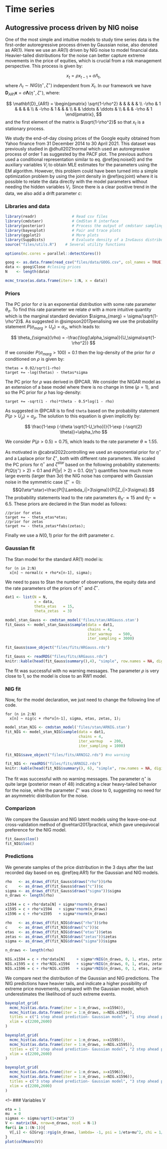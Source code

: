 # Time series

## Autogressive process driven by NIG noise

One of the most simple and intuitive models to study time series data is the first-order autoregressive process driven by Gaussian noise, also denoted as AR(1). Here we use an AR(1) driven by NIG noise to model financial data. Heavier-tailed distributions for the noise can better capture extreme movements in the price of equities, which is crucial from a risk management perspective. This process is given by:


$$
x_t = \rho x_{t-1} + \sigma\Lambda_t,
$$
where $\Lambda_t \sim NIG(\eta^\star,\zeta^\star)$ independent from $X_t$. In our framework we have $\mathbf{D}_{AR1}\mathbf{x}=\sigma\mathbf{\Lambda}(\eta^\star,\zeta^\star)$, where:

$$
\mathbf{D}_{AR1} = \begin{pmatrix}
\sqrt{1-\rho^2} &   &  & & & \\
-\rho & 1 &  &  & & \\
  & -\rho & 1 &  & & \\
 &  & \ddots & \ddots   & \\
 &  &  &  -\rho & 1
\end{pmatrix}, 
$$
and the first element of the matrix is $\sqrt{1-\rho^2}$ so that $x_t$ is a stationary process.

We study the end-of-day closing prices of the Google equity obtained from Yahoo finance from 31 December 2014 to 30 April 2021. This dataset was previously studied in @dhull2021normal which used an autoregressive process of order 1 as suggested by the PACF plot. The previous authors used a conditional representation similar to eq. \@ref(eq:noise0) and the auxiliary variables $V_i$ to obtain MLE estimates for the parameters using the EM algorithm. However, this problem could have been turned into a simple optimization problem by using the joint density in \@ref(eq:joint) where it is possible to relate the data directly with the model parameters without needing the hidden variables $V_i$. Since there is a clear positive trend in the data, we also add a drift parameter $c$:

\begin{equation}
x_t = c +\rho x_{t-1} + \sigma\Lambda_t,
(\#eq:AR1)
\end{equation}

### Libraries and data

```r
library(readr)                # Read csv files
library(cmdstanr)             # CmdStan R interface
library(posterior)            # Process the output of cmdstanr sampling
library(bayesplot)            # Pair and trace plots
library(ggplot2)              # More plots
library(SuppDists)            # Evaluate density of a InvGauss distribution
source("files/utils.R")    # Several utility functions

options(mc.cores = parallel::detectCores())
```

```r
goog <- as.data.frame(read_csv("files/data/GOOG.csv", col_names = TRUE))
data <- goog$Close #closing prices
N    <- length(data)

mcmc_trace(as.data.frame(iter= 1:N, x = data))
```

### Priors

The PC prior for $\sigma$ is an exponential distribution with some rate parameter $\theta_\sigma$.  To find this rate parameter we relate $\sigma$ with a more intuitive quantity which is the marginal standard deviation $\sigma_{marg} = \sigma/\sqrt{1-\rho^2}$. As suggested in @simpson2017penalising we use the probability statement $P(\sigma_{marg}>U_\sigma)=\alpha_\sigma$, which leads to:

$$
\theta_{\sigma}(\rho) = -\frac{\log(\alpha_\sigma)}{U_\sigma\sqrt{1-\rho^2}}
$$

If we consider $P(\sigma_{marg}>100)=0.1$ then the log-density of the prior for $\sigma$ conditioned on $\rho$ is given by:

```{}
thetas = 0.02/sqrt(1-rho)
target += -log(thetas) - thetas*sigma
```

The PC prior for $\rho$ was derived in @PCAR. We consider the NIGAR model as an extension of a base model where there is no change in time ($\rho=1$), and so the PC prior for $\rho$ has log-density:

```{}
target += -sqrt(1 - rho)*theta - 0.5*log(1 - rho)
```

As suggested in @PCAR is to find `theta` based on the probability statement $P(\rho>U_\rho)=\alpha_\rho$. The solution to this equation is given implicitly by:

$$
\frac{1-\exp (-\theta \sqrt{1-U_\rho})}{1-\exp (-\sqrt{2} \theta)}=\alpha_\rho
$$

We consider $P(\rho>0.5)=0.75$, which leads to the rate parameter $\theta \approx 1.55$.

As motivated in @cabral2022controlling we used an exponential prior for $\eta^\star$ and a Laplace prior for $\zeta^\star$, both with different rate parameters. We scaled the PC priors for $\eta^\star$ and $\zeta^{star}$ based on the following probability statements: $P(Q(\eta^\star)>2)=0.1$ and $P(|\gamma|>2)=0.1$. $Q(\eta^\star)$ quantifies how much more large events (larger than $3\sigma$) the NIG noise has compared with Gaussian noise in the symmetric case ($\zeta^\star=0$): $$Q(\eta^\star)=\frac{P(|\Lambda_i|>3\sigma)}{P(|Z_i|>3\sigma)}.$$
The probability statements lead to the rate parameters $\theta_{\eta^\star}\approx 15$ and $\theta_{\zeta^\star} \approx 6.5$. These priors are declared in the Stan model as follows:

```{}
//prior for etas
target += - theta_etas*etas;
//prior for zetas
target += - theta_zetas*fabs(zetas);
```

Finally we use a $N(0,1)$ prior for the drift parameter $c$.


### Gaussian fit

The Stan model for the standard AR(1) model is:

```{}
for (n in 2:N)
  x[n] ~ normal(c + rho*x[n-1], sigma);
```   

We need to pass to Stan the number of observations, the equity data and the rate parameters of the priors of $\eta^\star$ and $\zeta^\star$.

```r
dat1 <- list(N = N,
             x = data,
             theta_etas   = 15,
             theta_zetas  = 3)
```

```r
model_stan_Gauss <- cmdstan_model('files/stan/ARGauss.stan')
fit_Gauss <- model_stan_Gauss$sample(data = dat1, 
                                     chains = 4, 
                                     iter_warmup   = 500, 
                                     iter_sampling = 3000)

fit_Gauss$save_object("files/fits/ARGauss.rds")
```

```r
fit_Gauss <- readRDS("files/fits/ARGauss.rds")
knitr::kable(head(fit_Gauss$summary(),4), "simple", row.names = NA, digits=2)
```

The fit was successful with no warning messages. The parameter $\rho$ is very close to 1, so the model is close to an RW1 model. 

### NIG fit

Now, for the model declaration, we just need to change the following line of code.

```{}
for (n in 2:N)
  x[n] ~ nig(c + rho*x[n-1], sigma, etas, zetas, 1);
```

```r
model_stan_NIG <- cmdstan_model('files/stan/ARNIG.stan')
fit_NIG <- model_stan_NIG$sample(data = dat1, 
                                 chains = 4, 
                                 iter_warmup   = 200, 
                                 iter_sampling = 1000)

fit_NIG$save_object("files/fits/ARNIG2.rds") #no warning
```


```r
fit_NIG <- readRDS("files/fits/ARNIG2.rds")
knitr::kable(head(fit_NIG$summary(), 6), "simple", row.names = NA, digits=2)
```

The fit was successful with no warning messages. The parameter $\eta^\star$ is quite large (posterior mean of 48) indicating a clear heavy-tailed behavior for the noise, while the parameter $\zeta^\star$ was close to 0, suggesting no need for an asymmetric distribution for the noise.

### Comparizon

We compare the Gaussian and NIG latent models using the leave-one-out cross-validation method of @vehtari2017practical, which gave unequivocal preference for the NIG model.

```r
fit_Gauss$loo()
fit_NIG$loo()
```


### Predictions

We generate samples of the price distribution in the 3 days after the last recorded day based on eq. \@ref(eq:AR1) for the Gaussian and NIG models.

```r
rho   <- as_draws_df(fit_Gauss$draws("rho"))$rho
c     <- as_draws_df(fit_Gauss$draws("c"))$c
sigma <- as_draws_df(fit_Gauss$draws("sigma"))$sigma
n_draws <- length(rho)

x1594 = c + rho*data[N] + sigma*rnorm(n_draws)
x1595 = c + rho*x1594   + sigma*rnorm(n_draws)
x1596 = c + rho*x1595   + sigma*rnorm(n_draws)
```


```r
rho   <- as_draws_df(fit_NIG$draws("rho"))$rho
c     <- as_draws_df(fit_NIG$draws("c"))$c
etas  <- as_draws_df(fit_NIG$draws("etas"))$etas
zetas <- as_draws_df(fit_NIG$draws("zetas"))$zetas
sigma <- as_draws_df(fit_NIG$draws("sigma"))$sigma

n_draws <- length(rho)

NIG.x1594 = c + rho*data[N]     + sigma*rNIG(n_draws, 0, 1, etas, zetas, h = 1)
NIG.x1595 = c + rho*NIG.x1594   + sigma*rNIG(n_draws, 0, 1, etas, zetas, h = 1)
NIG.x1596 = c + rho*NIG.x1595   + sigma*rNIG(n_draws, 0, 1, etas, zetas, h = 1)
```

We compare next the distribution of the Gaussian and NIG predictions. The NIG predictions have heavier tails, and indicate a higher possibility of extreme price movements, compared with the Gaussian model, which underestimates the likelihood of such extreme events.


```r
bayesplot_grid(
  mcmc_hist(as.data.frame(iter = 1:n_draws, x=x1594)),
  mcmc_hist(as.data.frame(iter = 1:n_draws, x=NIG.x1594)),
  titles = c("1 step ahead prediction- Gaussian model", "1 step ahead prediction - NIG model"),
  xlim = c(2200,2600)
)

bayesplot_grid(
  mcmc_hist(as.data.frame(iter = 1:n_draws, x=x1595)),
  mcmc_hist(as.data.frame(iter = 1:n_draws, x=NIG.x1595)),
  titles = c("2 step ahead prediction- Gaussian model", "2 step ahead prediction - NIG model"),
  xlim = c(2200,2600)
)

bayesplot_grid(
  mcmc_hist(as.data.frame(iter = 1:n_draws, x=x1596)),
  mcmc_hist(as.data.frame(iter = 1:n_draws, x=NIG.x1596)),
  titles = c("3 step ahead prediction- Gaussian model", "3 step ahead prediction - NIG model"),
  xlim = c(2200,2600)
)
```

<!--
### Variables V
```r
eta = 1
mu  = 0
sigmas <- sigma/sqrt(1+zetas^2)
V <- matrix(NA, nrow=n_draws, ncol = N-1)
for(i in 1:(N-1)){
  V[,i] <- GIGrvg::rgig(n_draws, lambda= -1, psi = 1/eta+mu^2, chi = 1/eta + (data[i+1]-rho*data[i] - c + sigmas*mu)^2/sigmas^2)
}
plot(colMeans(V))
```
